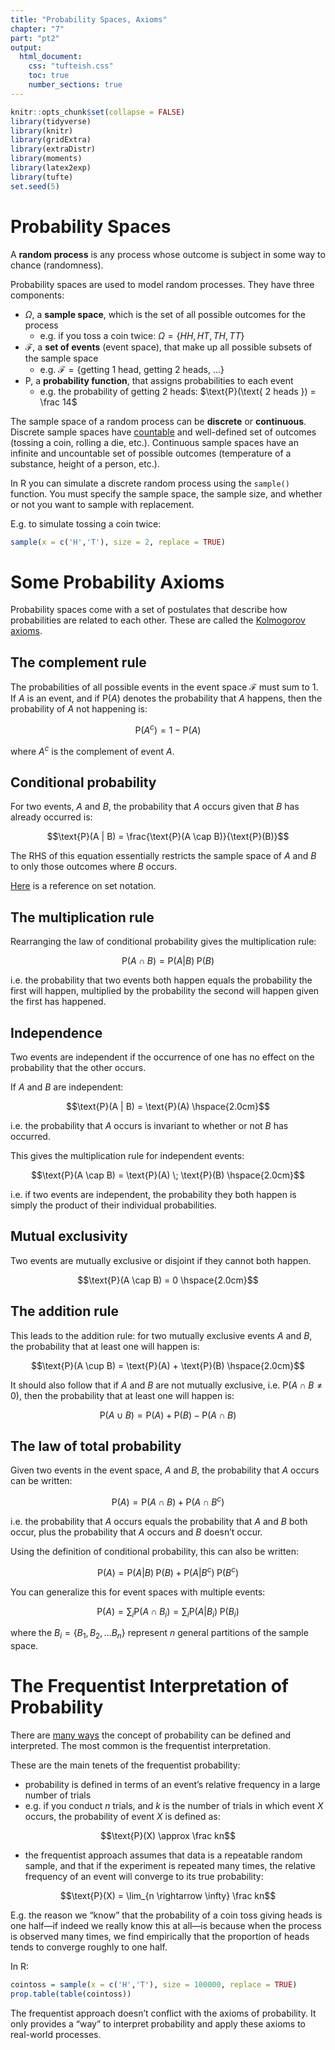 ```yaml
---
title: "Probability Spaces, Axioms"
chapter: "7"
part: "pt2"
output:
  html_document:
    css: "tufteish.css"
    toc: true
    number_sections: true
---
```


```r
knitr::opts_chunk$set(collapse = FALSE)
library(tidyverse)
library(knitr)
library(gridExtra)
library(extraDistr)
library(moments)
library(latex2exp)
library(tufte)
set.seed(5)
```

\newcommand{\E}{\text{E}}
\newcommand{\Var}{\text{Var}}
\newcommand{\SD}{\text{SD}}
\newcommand{\SE}{\text{SE}}
\newcommand{\Cov}{\text{Cov}}
\newcommand{\Cor}{\text{Cor}}
\renewcommand{\P}{\text{P}}
\newcommand{\pd}[2]{\frac{\partial #1}{\partial #2}}
\newcommand{\sumin}{\sum_i^n}
\newcommand{\Bias}{\text{Bias}}

# Probability Spaces 

A **random process** is any process whose outcome is subject in some way to chance (randomness). 

Probability spaces are used to model random processes. They have three components:  

- $\Omega$, a **sample space**, which is the set of all possible outcomes for the process
    + e.g. if you toss a coin twice: $\Omega = \{ HH, HT, TH, TT \}$  
- $\mathcal F$, a **set of events** (event space), that make up all possible subsets of the sample space
    + e.g. $\mathcal F = \{ \text{getting 1 head, getting 2 heads, ...} \}$
- $\P$, a **probability function**, that assigns probabilities to each event
    + e.g. the probability of getting 2 heads: $\P(\text{ 2 heads }) = \frac 14$ 

The sample space of a random process can be **discrete** or **continuous**. Discrete sample spaces have [countable](https://en.wikipedia.org/wiki/Countable_set) and well-defined set of outcomes (tossing a coin, rolling a die, etc.). Continuous sample spaces have an infinite and uncountable set of possible outcomes (temperature of a substance, height of a person, etc.). 

In R you can simulate a discrete random process using the `sample()` function. You must specify the sample space, the sample size, and whether or not you want to sample with replacement.  

E.g. to simulate tossing a coin twice:

```r
sample(x = c('H','T'), size = 2, replace = TRUE)
```

# Some Probability Axioms 

Probability spaces come with a set of postulates that describe how probabilities are related to each other. These are called the [Kolmogorov axioms](https://en.wikipedia.org/wiki/Probability_axioms). 

## The complement rule 

The probabilities of all possible events in the event space $\mathcal F$ must sum to 1. If $A$ is an event, and if $\P(A)$ denotes the probability that $A$ happens, then the probability of $A$ not happening is:

$$\P(A^c) = 1 - \P(A)$$

where $A^c$ is the complement of event $A$.  

## Conditional probability

For two events, $A$ and $B$, the probability that $A$ occurs given that $B$ has already occurred is:

$$\P(A | B) = \frac{\P(A \cap B)}{\P(B)}$$

The RHS of this equation essentially restricts the sample space of $A$ and $B$ to only those outcomes where $B$ occurs.   

[Here](https://www.onlinemathlearning.com/set-notation.html) is a reference on set notation.  

## The multiplication rule 

Rearranging the law of conditional probability gives the multiplication rule:

$$\P(A \cap B) = \P(A | B) \; \P(B)$$

i.e. the probability that two events both happen equals the probability the first will happen, multiplied by the probability the second will happen given the first has happened.  

## Independence

Two events are independent if the occurrence of one has no effect on the probability that the other occurs.  

If $A$ and $B$ are independent:

$$\P(A | B) = \P(A) \hspace{2.0cm}$$

i.e. the probability that $A$ occurs is invariant to whether or not $B$ has occurred.  

This gives the multiplication rule for independent events: 

$$\P(A \cap B) = \P(A) \; \P(B) \hspace{2.0cm}$$

i.e. if two events are independent, the probability they both happen is simply the product of their individual probabilities. 

## Mutual exclusivity

Two events are mutually exclusive or disjoint if they cannot both happen.  

$$\P(A \cap B) = 0 \hspace{2.0cm}$$ 

## The addition rule

This leads to the addition rule: for two mutually exclusive events $A$ and $B$, the probability that at least one will happen is:  

$$\P(A \cup B) = \P(A) + \P(B) \hspace{2.0cm}$$ 

It should also follow that if $A$ and $B$ are not mutually exclusive, i.e. $\P (A \cap B \neq 0)$, then the probability that at least one will happen is:

$$\P(A \cup B) = \P(A) + \P(B) - \P(A \cap B)$$

## The law of total probability

Given two events in the event space, $A$ and $B$, the probability that $A$ occurs can be written:

$$\P(A) = \P(A \cap B) + \P(A \cap B^c)$$

i.e. the probability that $A$ occurs equals the probability that $A$ and $B$ both occur, plus the probability that $A$ occurs and $B$ doesn't occur.   

Using the definition of conditional probability, this can also be written:

$$\P(A) = \P(A | B) \; \P(B) + \P(A | B^c) \; \P(B^c)$$

You can generalize this for event spaces with multiple events: 

$$\P(A) = \sum_i \P(A \cap B_i) = \sum_i \P(A | B_i) \; \P(B_i)$$

where the $B_i = \{B_1, B_2, ... B_n \}$ represent $n$ general partitions of the sample space.  

# The Frequentist Interpretation of Probability

There are [many ways](https://en.wikipedia.org/wiki/Probability_interpretations) the concept of probability can be defined and interpreted. The most common is the frequentist interpretation. 

These are the main tenets of the frequentist probability: 

- probability is defined in terms of an event's relative frequency in a large number of trials  
- e.g. if you conduct $n$ trials, and $k$ is the number of trials in which event $X$ occurs, the probability of event $X$ is defined as: 

$$\P(X) \approx \frac kn$$

- the frequentist approach assumes that data is a repeatable random sample, and that if the experiment is repeated many times, the relative frequency of an event will converge to its true probability:

$$\P(X) = \lim_{n \rightarrow \infty} \frac kn$$

E.g. the reason we "know" that the probability of a coin toss giving heads is one half---if indeed we really know this at all---is because when the process is observed many times, we find empirically that the proportion of heads tends to converge roughly to one half.  

In R:

```r
cointoss = sample(x = c('H','T'), size = 100000, replace = TRUE)
prop.table(table(cointoss))
```

The frequentist approach doesn't conflict with the axioms of probability. It only provides a "way" to interpret probability and apply these axioms to real-world processes.  


